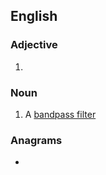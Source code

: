 {{also|band-pass}}
==English==

===Adjective===
{{en-adj|-}}

# {{alternative spelling of|band-pass|lang=en}}

===Noun===
{{en-noun|es}}

# A [[bandpass filter]]

===Anagrams===
* {{anagrams|en|passband}}